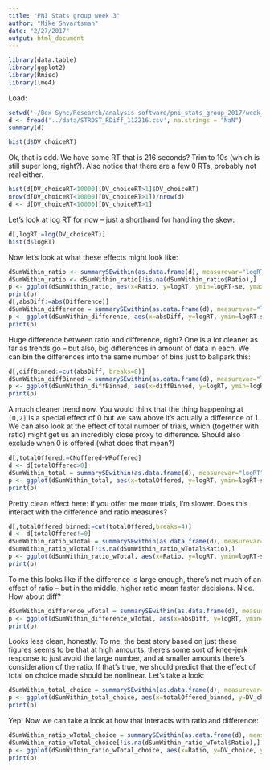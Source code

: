 ```yaml
---
title: "PNI Stats group week 3"
author: "Mike Shvartsman"
date: "2/27/2017"
output: html_document
---
```


```r
library(data.table)
library(ggplot2)
library(Rmisc)
library(lme4)
```
Load: 

```r
setwd('~/Box Sync/Research/analysis software/pni_stats_group_2017/week_3/')
d <- fread('../data/STRDST_RDiff_112216.csv', na.strings = "NaN")
summary(d)
```

```r
hist(d$DV_choiceRT)
```

Ok, that is odd. We have some RT that is 216 seconds? Trim to 10s (which is still super long, right?). Also notice that there are a few 0 RTs, probably not real either. 

```r
hist(d[DV_choiceRT<10000][DV_choiceRT>1]$DV_choiceRT)
nrow(d[DV_choiceRT<10000][DV_choiceRT>1])/nrow(d)
d <- d[DV_choiceRT<10000][DV_choiceRT>1]
```

Let's look at log RT for now -- just a shorthand for handling the skew: 
```r
d[,logRT:=log(DV_choiceRT)]
hist(d$logRT)
```

Now let's look at what these effects might look like: 
```r
dSumWithin_ratio <- summarySEwithin(as.data.frame(d), measurevar="logRT", withinvars=c("Ratio"), idvar="SUBJ", na.rm=T)
dSumWithin_ratio <- dSumWithin_ratio[!is.na(dSumWithin_ratio$Ratio),]
p <- ggplot(dSumWithin_ratio, aes(x=Ratio, y=logRT, ymin=logRT-se, ymax=logRT+se)) + geom_pointrange()
print(p)
d[,absDiff:=abs(Difference)]
dSumWithin_difference = summarySEwithin(as.data.frame(d), measurevar="logRT", withinvars=c("absDiff"), idvar="SUBJ", na.rm=T)
p <- ggplot(dSumWithin_difference, aes(x=absDiff, y=logRT, ymin=logRT-se, ymax=logRT+se)) + geom_pointrange()
print(p)
```

Huge difference between ratio and difference, right? One is a lot cleaner as far as trends go -- but also, big differences in amount of data in each. We can bin the differences into the same number of bins just to ballpark this: 

```r
d[,diffBinned:=cut(absDiff, breaks=8)]
dSumWithin_diffBinned = summarySEwithin(as.data.frame(d), measurevar="logRT", withinvars=c("diffBinned"), idvar="SUBJ", na.rm=T)
p <- ggplot(dSumWithin_diffBinned, aes(x=diffBinned, y=logRT, ymin=logRT-se, ymax=logRT+se)) + geom_pointrange()
print(p)
```

A much cleaner trend now. You would think that the thing happening at `(0,2]` is a special effect of 0 but we saw above it's actually a difference of 1. We can also look at the effect of total number of trials, which (together with ratio) might get us an incredibly close proxy to difference. Should also exclude when 0 is offered (what does that mean?)

```r
d[,totalOffered:=CNoffered+WRoffered]
d <- d[totalOffered>0]
dSumWithin_total = summarySEwithin(as.data.frame(d), measurevar="logRT", withinvars=c("totalOffered"), idvar="SUBJ", na.rm=T)
p <- ggplot(dSumWithin_total, aes(x=totalOffered, y=logRT, ymin=logRT-se, ymax=logRT+se)) + geom_pointrange()
print(p)
```

Pretty clean effect here: if you offer me more trials, I'm slower. Does this interact with the difference and ratio measures? 

```r
d[,totalOffered_binned:=cut(totalOffered,breaks=4)]
d <- d[totalOffered!=0]
dSumWithin_ratio_wTotal = summarySEwithin(as.data.frame(d), measurevar="logRT", withinvars=c("Ratio","totalOffered_binned"), idvar="SUBJ", na.rm=T) 
dSumWithin_ratio_wTotal[!is.na(dSumWithin_ratio_wTotal$Ratio),]
p <- ggplot(dSumWithin_ratio_wTotal, aes(x=Ratio, y=logRT, ymin=logRT-se, ymax=logRT+se, group=totalOffered_binned, colour=totalOffered_binned)) + geom_pointrange(position = position_dodge(width=1.1)) + facet_wrap(~totalOffered_binned)
print(p)
```

To me this looks like if the difference is large enough, there's not much of an effect of ratio -- but in the middle, higher ratio mean faster decisions. Nice. How about diff? 

```r
dSumWithin_difference_wTotal = summarySEwithin(as.data.frame(d), measurevar="logRT", withinvars=c("absDiff","totalOffered_binned"), idvar="SUBJ", na.rm=T)
p <- ggplot(dSumWithin_difference_wTotal, aes(x=absDiff, y=logRT, ymin=logRT-se, ymax=logRT+se, group=totalOffered_binned, colour=totalOffered_binned)) + geom_pointrange(position = position_dodge(width=1.1)) + facet_wrap(~totalOffered_binned)
print(p)
```

Looks less clean, honestly. To me, the best story based on just these figures seems to be that at high amounts, there's some sort of knee-jerk response to just avoid the large number, and at smaller amounts there's consideration of the ratio. If that's true, we should predict that the effect of total on choice made should be nonlinear. Let's take a look: 

```r
dSumWithin_total_choice = summarySEwithin(as.data.frame(d), measurevar="DV_choice", withinvars=c("totalOffered_binned"), idvar="SUBJ", na.rm=T)
p <- ggplot(dSumWithin_total_choice, aes(x=totalOffered_binned, y=DV_choice, ymin=DV_choice-se, ymax=DV_choice+se)) + geom_pointrange()
print(p)
```

Yep! Now we can take a look at how that interacts with ratio and difference: 

```r
dSumWithin_ratio_wTotal_choice = summarySEwithin(as.data.frame(d), measurevar="DV_choice", withinvars=c("Ratio","totalOffered_binned"), idvar="SUBJ", na.rm=T) 
dSumWithin_ratio_wTotal_choice[!is.na(dSumWithin_ratio_wTotal$Ratio),]
p <- ggplot(dSumWithin_ratio_wTotal_choice, aes(x=Ratio, y=DV_choice, ymin=DV_choice-se, ymax=DV_choice+se, group=totalOffered_binned, colour=totalOffered_binned)) + geom_pointrange(position = position_dodge(width=1.1)) + facet_wrap(~totalOffered_binned)
print(p)
```